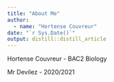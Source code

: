 ```yaml
---
title: "About Me"
author:
  - name: "Hortense Couvreur" 
date: "`r Sys.Date()`"
output: distill::distill_article
---
```



Hortense Couvreur - BAC2 Biology 


Mr Devilez - 2020/2021


